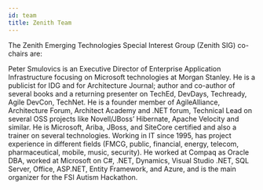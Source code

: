 ---
id: team
title: Zenith Team
---

The Zenith Emerging Technologies Special Interest Group (Zenith SIG) co-chairs are:

<Bio name="Keith O'Donnell" organisation="Feynic" image="/img/people/no-headshot.png">
</Bio>

<Bio name="Patrick Downing" organisation="Morgan Stanley" image="/img/people/no-headshot.png">
</Bio>

<Bio name="Peter Smulovics" organisation="Morgan Stanley" image="/img/people/peter-smulovics.jpeg">
Peter Smulovics is an Executive Director of Enterprise Application Infrastructure focusing on Microsoft technologies at Morgan Stanley. He is a publicist for IDG and for Architecture Journal; author and co-author of several books and a returning presenter on TechEd, DevDays, Techready, Agile DevCon, TechNet. He is a founder member of AgileAlliance, Architecture Forum, Architect Academy and .NET forum, Technical Lead on several OSS projects like Novell/JBoss’ Hibernate, Apache Velocity and similar. He is Microsoft, Ariba, JBoss, and SiteCore certified and also a trainer on several technologies. Working in IT since 1995, has project experience in different fields (FMCG, public, financial, energy, telecom, pharmaceutical, mobile, music, security). He worked at Compaq as Oracle DBA, worked at Microsoft on C#, .NET, Dynamics, Visual Studio .NET, SQL Server, Office, ASP.NET, Entity Framework, and Azure, and is the main organizer for the FSI Autism Hackathon.
</Bio>
